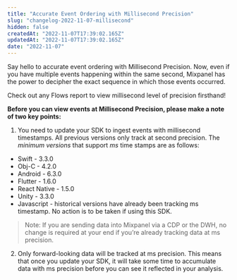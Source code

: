 ```yaml
---
title: "Accurate Event Ordering with Millisecond Precision"
slug: "changelog-2022-11-07-millisecond"
hidden: false
createdAt: "2022-11-07T17:39:02.165Z"
updatedAt: "2022-11-07T17:39:02.165Z"
date: "2022-11-07"
---
```


Say hello to accurate event ordering with Millisecond Precision. Now, even if you have multiple events happening within the same second, Mixpanel has the power to decipher the exact sequence in which those events occurred.

Check out any Flows report to view millisecond level of precision firsthand!

**Before you can view events at Millisecond Precision, please make a note of two key points:**

1. You need to update your SDK to ingest events with millisecond timestamps. All previous versions only track at second precision. The _minimum versions_ that support _ms_ time stamps are as follows: 
- Swift - 3.3.0
- Obj-C - 4.2.0
- Android - 6.3.0
- Flutter - 1.6.0
- React Native - 1.5.0 
- Unity - 3.3.0
- Javascript - historical versions have already been tracking ms timestamp. No action is to be taken if using this SDK.

>Note: If you are sending data into Mixpanel via a CDP or the DWH, no change is required at your end if you’re already tracking data at ms precision.

2. Only forward-looking data will be tracked at ms precision. This means that once you update your SDK, it will take some time to accumulate data with ms precision before you can see it reflected in your analysis.
